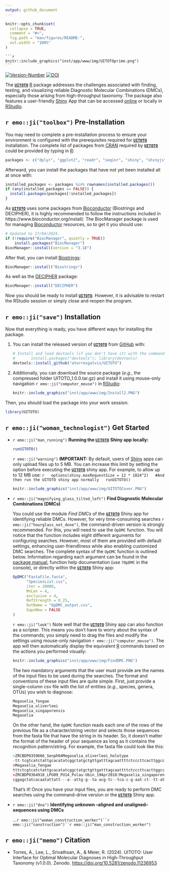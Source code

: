 ---
output: github_document
---

<!-- README.md is generated from README.Rmd. Please edit that file -->

```{r, include = FALSE}
knitr::opts_chunk$set(
  collapse = TRUE,
  comment = "#>",
  fig.path = "man/figures/README-",
  out.width = "100%"
)
```

	```{r, echo=FALSE, fig.cap="", out.width = '50%'}
	knitr::include_graphics("inst/app/www/img/UITOTOprime.png")
	```

<!-- badges: start -->
[![Version-Number](https://img.shields.io/github/r-package/v/atorresgalvis/UITOTO?label=UITOTO (Dev))](https://github.com/atorresgalvis/UITOTO)
[![DOI](https://zenodo.org/badge/DOI/10.5281/zenodo.11236953.svg)](https://doi.org/10.5281/zenodo.11236953)
<!-- badges: end -->

The [**```UITOTO```**](https://github.com/atorresgalvis/UITOTO) [R](https://www.r-project.org/) package addresses the challenges associated with finding, testing, and visualizing reliable Diagnostic Molecular Combinations (DMCs), especially those arising from high-throughput taxonomy. The package also features a user-friendly [Shiny](https://shiny.posit.co/) App that can be accessed [online](https://atorresgalvis.shinyapps.io/MolecularDiagnoses/) or locally in [RStudio](https://posit.co/products/open-source/rstudio/).

## `r emo::ji("toolbox")` Pre-Installation 

You may need to complete a pre-installation process to ensure your environment is configured with the prerequisites required for [**```UITOTO```**](https://github.com/atorresgalvis/UITOTO) installation. The complete list of packages from [CRAN](https://cran.r-project.org/) required by [**```UITOTO```**](https://github.com/atorresgalvis/UITOTO) could be provided by typing in [R](https://www.r-project.org/):
``` {r, eval=F, echo=T}
packages <- c("dplyr", "ggplot2", "readr", "seqinr", "shiny", "shinyjs", "shinyWidgets")
```
Afterward, you can install the packages that have not yet been installed all at once with:
``` {r, eval=F, echo=T}
installed_packages <- packages %in% rownames(installed.packages())
if (any(installed_packages == FALSE)) {
  install.packages(packages[!installed_packages])
}
```
As [**```UITOTO```**](https://github.com/atorresgalvis/UITOTO) uses some packages from [Bioconductor](https://www.bioconductor.org) (Biostrings and DECIPHER), it is highly recommended to follow the instructions included in https://www.bioconductor.org/install/. The BiocManager package is used for managing [Bioconductor](https://www.bioconductor.org) resources, so to get 
it you should use:
``` {r, eval=F, echo=T}
# Updated to 17/04/2024.
if (!require("BiocManager", quietly = TRUE))
    install.packages("BiocManager")
BiocManager::install(version = "3.18")
```
After that, you can install [Biostrings](https://bioconductor.org/packages/release/bioc/html/Biostrings.html):
``` {r, eval=F, echo=T}
BiocManager::install("Biostrings")
```
As well as the [DECIPHER](https://www.bioconductor.org/packages/release/bioc/html/DECIPHER.html) package:
``` {r, eval=F, echo=T}
BiocManager::install("DECIPHER")
```
Now you should be ready to install [**```UITOTO```**](https://github.com/atorresgalvis/UITOTO). However, it is advisable to restart the RStudio session or simply close and reopen the program.

## `r emo::ji("save")` Installation

Now that everything is ready, you have different ways for installing the package.

1. You can install the released version of [**```UITOTO```**](https://github.com/atorresgalvis/UITOTO) from [GitHub](https://github.com/) with:
	
	```{r, eval=FALSE}
	# Install and load devtools (if you don't have it) with the commands:
	# 		install.packages("devtools"); library(devtools)
	devtools::install_github("atorresgalvis/UITOTO")
	```
2. Additionally, you can download the source package (*e.g.*, the compressed folder UITOTO_1.0.0.tar.gz) 
	and install it using mouse-only navigation `r emo::ji("computer_mouse")` in [RStudio](https://posit.co/products/open-source/rstudio/):
	
	```{r, echo=FALSE, fig.cap="Installation of UITOTO using mouse-only navigation in RStudio.", out.width = '100%'}
	knitr::include_graphics("inst/app/www/img/Install2.PNG")
	```
	
Then, you should load the package into your work session:
```{r, eval=FALSE}
library(UITOTO)
```

## `r emo::ji("woman_technologist")` Get Started
- `r emo::ji("man_running")` **Running the [**```UITOTO```**](https://github.com/atorresgalvis/UITOTO)** **Shiny app locally:**

	```{r , eval=F, echo=T}
	runUITOTO()
	```

	`r emo::ji("warning")` **IMPORTANT:** By default, users of [Shiny](https://shiny.posit.co/) apps can only upload files up to 5 MB.
	You can increase this limit by setting the \code{shiny.maxRequestSize} option 
	before executing the [**```UITOTO```**](https://github.com/atorresgalvis/UITOTO) shiny app. For example, to allow up to 12 MB use: 
	```{r , eval=F, echo=T}
	options(shiny.maxRequestSize = 12 * 1024^2)
	#And then run the UITOTO shiny app normally
	runUITOTO()
	```
	
	```{r, echo=FALSE, fig.cap="UITOTO Shiny app home page.", out.width = '100%'}
	knitr::include_graphics("inst/app/www/img/UITOTOCover.PNG")
	```
	
- `r emo::ji("magnifying_glass_tilted_left")` **Find Diagnostic Molecular Combinations (DMCs)**
	
	You could use the module *Find DMCs* of the	[**```UITOTO```**](https://atorresgalvis.shinyapps.io/MolecularDiagnoses/) 
	Shiny app for identifying reliable DMCs. However, for very time-consuming searches `r emo::ji("hourglass_not_done")`, the command-driven version is 
	strongly recommended. For this, you will need to use the ```OpDMC``` function.
	You will notice that the function includes eight different arguments for configuring searches. 
	However, most of them are provided with default settings, enhancing user-friendliness while also 
	enabling customized DMC searches. The complete syntax of the ```OpDMC``` function is outlined below.
	Information regarding each argument can be found in the [package manual](https://github.com/atorresgalvis/UITOTO/blob/main/UITOTO_1.0.0.pdf), 
	function help documentation (use ```?OpDMC``` in the console), or directly within the 
	[**```UITOTO```**](https://atorresgalvis.shinyapps.io/MolecularDiagnoses/) Shiny app:
	
	```{r , eval=F, echo=T}
	OpDMC("FastaFile.fasta", 
		  "SpeciesList.csv", 
		  iter = 20000, 
		  MnLen = 4, 
		  exclusive = 4, 
		  RefStrength = 0.25, 
		  OutName = "OpDMC_output.csv", 
		  GapsNew = FALSE
	)
	```
	`r emo::ji("look")` Note well that the [**```UITOTO```**](https://atorresgalvis.shinyapps.io/MolecularDiagnoses/) Shiny app can 
	also function as a scripter. This means you don't have to worry about the syntax of the commands; 
	you simply need to drag the files and modify the settings using mouse-only navigation `r emo::ji("computer_mouse")`. 
	The app will then automatically display the equivalent [R](https://www.r-project.org/) commands based 
	on the actions you performed visually:
	
	```{r, echo=FALSE, fig.cap="Module 'Find DMCs' of the UITOTO Shiny app.", out.width = '100%'}
	knitr::include_graphics("inst/app/www/img/FindDMC.PNG")
	```
	The two mandatory arguments that the user must provide are the names of the input files to be used during the 
	searches. The format and conventions of these input files are quite simple. 
	First, just provide a single-column csv file with the list of entities (*e.g.*, species, genera, OTUs) 
	you wish to diagnose:
	
	```{r , eval=F, echo=T}
	Megaselia_fengae
	Megaselia_oliverleei
	Megaselia_singaporensis
	Megaselia
	```
	
	On the other hand, the ```OpDMC``` function reads each one of the rows of the previous file as a character/string vector
	and selects those sequences from the fasta file that have the string in its header.
	So, it doesn't matter the format of the header of your sequence as long as it contains
	the recognition pattern/string. For example, the fasta file could look like this: 
	
	```{r , eval=F, echo=T}
	>ZRCBDP0359666_Senph04Megaselia_oliverleei_holotype
	-tt-tcgtcatctattgcacatatcggctatgctgttgatttagcaattttctcccttcacttggccggaattttttttattttaggagcagtaaatttttttactacaattattggtatacgctcatcaggaatctcattcgaccgaatgcctttatttgtaaaatacgtaggaattaccgcccttttacttcttttat--------gtattagccggagctatcacaatattattaacagatcgaaattttaatacatcatttttcgaccctgcaggaggaggagatccccttttatatca----------
	>Megaselia_fengae
	tttctcgtcatctattgcacatatcggctatgctgttgatttagcaattttctcccttcacttggccggaattttttttattttaggagcagtaaatttttttactacaattattggtatacgctcatcaggaatctcattcgaccgaatgcctttatttgtaaaatacgtaggaattaccgcccttttacttcttttatcgtattagccggagctatcacaatattattaacagatcgaaattttaatacatcatttttcgaccctgcaggaggaggagatccccttttatatca-----------------	
	>ZRCBDP0364918_LPU09_PU14_Pulau-Ubin_19Apr2018|Megaselia_singaporensis
	cggagctatcacaatattatt---a--attg-g--ta-acg-tc--tca-c-g-aat-ct--tt-atttgtaaaatacg-taggaattaccg-cccttt-tacttcttttatcgtattagccggagctatcacaatattattaacagatcgaaattttaatacatcatttttcgaccctgcaggaggaggagatccccttttatatcaatctattgcacatatcggctatgctgttgatttagcaattttctcccttcacttgatctattgcacatatcggctatgctgttgatttagcaattttctcccttc
	```
	
	That's it! Once you have your input files, you are ready to perform DMC searches using the command-drive version
	or the [**```UITOTO```**](https://atorresgalvis.shinyapps.io/MolecularDiagnoses/) Shiny app.
	
	
- `r emo::ji("dna")` **Identifying unknown --aligned and unaligned-- sequences using DMCs**

	...`r emo::ji("woman_construction_worker")``r emo::ji("construction")``r emo::ji("man_construction_worker")`

## `r emo::ji("memo")` Citation
- Torres, A., Lee, L., Srivathsan, A., & Meier, R. (2024). UITOTO: User Interface for Optimal Molecular Diagnoses in High-Throughput Taxonomy (v1.0.0). Zenodo. [https://doi.org/10.5281/zenodo.11236953](https://doi.org/10.5281/zenodo.11236953)
